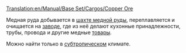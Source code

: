 [[Translation:en/Manual/Base Set/Cargos/Copper Ore]]

{{ru/Manual/Base Set/Cargos/Груз|груз=Медная руда
|изображение=en/Manual/Base Set/Industries/Copperoremine.png
|производит=[[ru/Manual/Base Set/Industries/Шахта медной руды|Шахта медной руды]]
|принимает=[[ru/Manual/Base Set/Industries/Завод]]
}}
Медная руда добывается в [[ru/Manual/Base Set/Industries/Шахта медной руды|шахте медной руды]], переплавляется и очищается на [[ru/Manual/Base Set/Industries/Завод|заводе]], где из неё делают кухонные принадлежности, трубы, провода и другие медные  [[ru/Manual/Base Set/Cargos/Товары|товары]].

Можно найти только в [[ru/Manual/Климат#subtropicheskii|субтропическом]] климате.